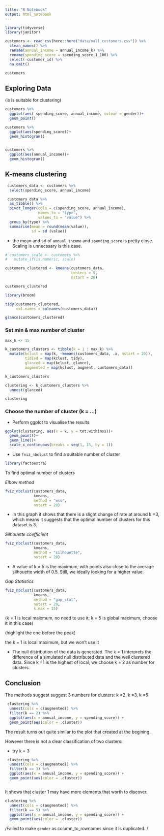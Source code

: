 ```yaml
---
title: "R Notebook"
output: html_notebook
---
```


```r
library(tidyverse)
library(janitor)
```


```r

customers <- read_csv(here::here("data/mall_customers.csv")) %>% 
  clean_names() %>% 
  rename(annual_income = annual_income_k) %>% 
  rename(spending_score = spending_score_1_100) %>% 
  select(-customer_id) %>% 
  na.omit()

customers 

```

## Exploring Data

(is is suitable for clustering)

```r

customers %>% 
  ggplot(aes( spending_score, annual_income, colour = gender))+
  geom_point()


```

```r

customers %>% 
  ggplot(aes(spending_score))+
  geom_histogram()
 

```


```r

customers %>% 
  ggplot(aes(annual_income))+
  geom_histogram()

```


## K-means clustering

```r

 customers_data <- customers %>% 
  select(spending_score, annual_income)

```


```r


 customers_data %>% 
  as_tibble() %>% 
  pivot_longer(cols = c(spending_score, annual_income),
               names_to = "type",
               values_to = "value") %>% 
  group_by(type) %>% 
  summarise(mean = round(mean(value)),
            sd = sd (value))

```
* the mean and sd of `annual_income` and `spending_score` is pretty close. Scaling is unnecssary is this case.

```r

# customers_scale <- customers %>% 
#   mutate_if(is.numeric, scale)

```


```r

customers_clustered <- kmeans(customers_data,
                              centers = 5,
                              nstart = 20)

customers_clustered 
``` 

```r

library(broom)

tidy(customers_clustered,
     col.names = colnames(customers_data))

```

```r

glance(customers_clustered)

```


### Set min & max number of cluster


```r

max_k <- 15

k_customers_clusters <- tibble(k = 1 : max_k) %>% 
  mutate(kclust = map(k, ~kmeans(customers_data, .x, nstart = 20)),
         tidied = map(kclust, tidy),
         glanced = map(kclust, glance),
         augmented = map(kclust, augment, customers_data))

k_customers_clusters 

```


```r

clustering <- k_customers_clusters %>% 
  unnest(glanced)

clustering 

```


### Choose the number of cluster (k = ...)

* Perform ggplot to visualise the results

```r

ggplot(clustering, aes(x = k, y = tot.withinss))+
  geom_point()+
  geom_line()+
  scale_x_continuous(breaks = seq(1, 15, by = 1))

```


* Use `fviz_nbclust` to find a suitable number of cluster

```r
library(factoextra)
```

To find optimal number of clusters

_Elbow method_

```r

fviz_nbclust(customers_data,
             kmeans,
             method = "wss",
             nstart = 20)

```

* In this graph it shows that there is a slight change of rate at around k =3, which means it suggests that the optimal number of clusters for this dataset is 3.

_Silhouette coefficient_



```r

fviz_nbclust(customers_data,
             kmeans,
             method = "silhouette",
             nstart = 20)

```

* A value of k = 5 is the maximum, with points also close to the average silhouette width of 0.5. Still, we ideally looking for a higher value.

_Gap Statistics_

```r

fviz_nbclust(customers_data,
             kmeans,
             method = "gap_stat",
             nstart = 20,
             k.max = 15)


```

(k = 1 is local maixmum, no need to use it;
k = 5 is global maximum, choose it in this case)

(highlight the one before the peak)

the k = 1 is local maximum, but we won't use it 

* The null distribution of the data is generated. The k = 1 interprets the difference of a simulated null distributed data and the well clustered data. Since k =1 is the highest of local, we choose k = 2 as number for clusters.

## Conclusion

The methods suggest suggest 3 numbers for clusters: k =2, k =3, k =5

```r

 clustering %>% 
  unnest(cols = c(augmented)) %>%
  filter(k == 2) %>%
  ggplot(aes(x = annual_income, y = spending_score)) +
  geom_point(aes(color = .cluster))

```

The result turns out quite similar to the plot that created at the begining. 

However there is not a clear classification of two clusters:

* try k = 3


```r

 clustering %>% 
  unnest(cols = c(augmented)) %>%
  filter(k == 3) %>%
  ggplot(aes(x = annual_income, y = spending_score)) +
  geom_point(aes(color = .cluster))



```

It shows that cluster 1 may have more elements that worth to discover.


```r

clustering %>% 
  unnest(cols = c(augmented)) %>%
  filter(k == 5) %>%
  ggplot(aes(x = annual_income, y = spending_score)) +
  geom_point(aes(color = .cluster))

```



/Failed to make `gender` as column_to_rownames since it is duplicated. /


